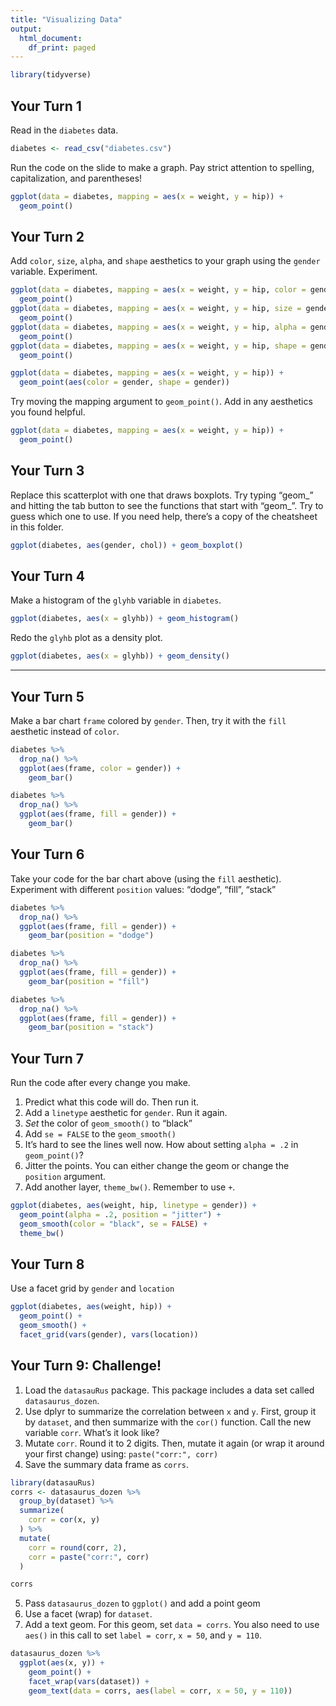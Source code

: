 ```yaml
---
title: "Visualizing Data"
output:
  html_document:
    df_print: paged
---
```


```r
library(tidyverse)
```

## Your Turn 1

Read in the `diabetes` data.

```r
diabetes <- read_csv("diabetes.csv")
```

Run the code on the slide to make a graph. Pay strict attention to spelling, capitalization, and parentheses!

```r
ggplot(data = diabetes, mapping = aes(x = weight, y = hip)) +
  geom_point()
```

## Your Turn 2

Add `color`, `size`, `alpha`, and `shape` aesthetics to your graph using the `gender` variable. Experiment.  

```r
ggplot(data = diabetes, mapping = aes(x = weight, y = hip, color = gender)) +
  geom_point()
ggplot(data = diabetes, mapping = aes(x = weight, y = hip, size = gender)) +
  geom_point()
ggplot(data = diabetes, mapping = aes(x = weight, y = hip, alpha = gender)) +
  geom_point()
ggplot(data = diabetes, mapping = aes(x = weight, y = hip, shape = gender)) +
  geom_point()

ggplot(data = diabetes, mapping = aes(x = weight, y = hip)) +
  geom_point(aes(color = gender, shape = gender))
```

Try moving the mapping argument to `geom_point()`. Add in any aesthetics you found helpful.

```r
ggplot(data = diabetes, mapping = aes(x = weight, y = hip)) +
  geom_point()
```

## Your Turn 3

Replace this scatterplot with one that draws boxplots. Try typing "geom_" and hitting the tab button to see the functions that start with "geom_". Try to guess which one to use. If you need help, there's a copy of the cheatsheet in this folder.

```r
ggplot(diabetes, aes(gender, chol)) + geom_boxplot()
```

## Your Turn 4

Make a histogram of the `glyhb` variable in `diabetes`.

```r
ggplot(diabetes, aes(x = glyhb)) + geom_histogram()
```

Redo the `glyhb` plot as a density plot.

```r
ggplot(diabetes, aes(x = glyhb)) + geom_density()

```

---

## Your Turn 5

Make a bar chart `frame` colored by `gender`. Then, try it with the `fill` aesthetic instead of `color`.

```r
diabetes %>% 
  drop_na() %>% 
  ggplot(aes(frame, color = gender)) + 
    geom_bar()

diabetes %>% 
  drop_na() %>% 
  ggplot(aes(frame, fill = gender)) + 
    geom_bar()
```

## Your Turn 6

Take your code for the bar chart above (using the `fill` aesthetic). Experiment with different `position` values: "dodge", "fill", "stack"

```r
diabetes %>% 
  drop_na() %>% 
  ggplot(aes(frame, fill = gender)) + 
    geom_bar(position = "dodge")

diabetes %>% 
  drop_na() %>% 
  ggplot(aes(frame, fill = gender)) + 
    geom_bar(position = "fill")

diabetes %>% 
  drop_na() %>% 
  ggplot(aes(frame, fill = gender)) + 
    geom_bar(position = "stack")
```

## Your Turn 7

Run the code after every change you make.

1. Predict what this code will do. Then run it. 
2. Add a `linetype` aesthetic for `gender`. Run it again.
3. *Set* the color of `geom_smooth()` to "black"
4. Add `se = FALSE` to the `geom_smooth()`
5. It's hard to see the lines well now. How about setting `alpha = .2` in `geom_point()`?
6. Jitter the points. You can either change the geom or change the `position` argument.
7. Add another layer, `theme_bw()`. Remember to use `+`.

```r
ggplot(diabetes, aes(weight, hip, linetype = gender)) + 
  geom_point(alpha = .2, position = "jitter") +
  geom_smooth(color = "black", se = FALSE) +
  theme_bw()
```

## Your Turn 8

Use a facet grid by `gender` and `location`

```r
ggplot(diabetes, aes(weight, hip)) + 
  geom_point() +
  geom_smooth() +
  facet_grid(vars(gender), vars(location))
```

## Your Turn 9: Challenge!

1. Load the `datasauRus` package. This package includes a data set called `datasaurus_dozen`.
2. Use dplyr to summarize the correlation between `x` and `y`. First, group it by `dataset`, and then summarize with the `cor()` function. Call the new variable `corr`. What's it look like?
3. Mutate `corr`. Round it to 2 digits. Then, mutate it again (or wrap it around your first change) using: `paste("corr:", corr)`
4. Save the summary data frame as `corrs`.

```r
library(datasauRus)
corrs <- datasaurus_dozen %>% 
  group_by(dataset) %>% 
  summarize(
    corr = cor(x, y)
  ) %>% 
  mutate(
    corr = round(corr, 2),
    corr = paste("corr:", corr)
  )

corrs
```

5. Pass `datasaurus_dozen` to `ggplot()` and add a point geom
6. Use a facet (wrap) for `dataset`.
7. Add a text geom. For this geom, set `data = corrs`. You also need to use `aes()` in this call to set `label = corr`, `x = 50`, and `y = 110`.

```r
datasaurus_dozen %>% 
  ggplot(aes(x, y)) +
    geom_point() + 
    facet_wrap(vars(dataset)) +
    geom_text(data = corrs, aes(label = corr, x = 50, y = 110))

```

